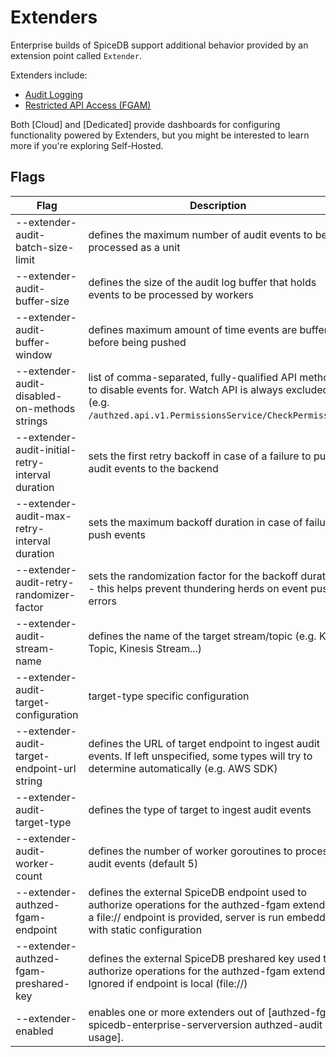 
# Extenders

Enterprise builds of SpiceDB support additional behavior provided by an extension point called `Extender`.

Extenders include:

- [Audit Logging](audit-logging)
- [Restricted API Access (FGAM)](restricted-api-access)

<Callout type="info">
  Both [Cloud] and [Dedicated] provide dashboards for configuring functionality powered by Extenders, but you might be interested to learn more if you're exploring Self-Hosted.

  [Cloud]: ../guides/picking-a-product#cloud
  [Dedicated]: ../guides/picking-a-product#dedicated
</Callout>

## Flags

| Flag                                             | Description                                                                                                                                                                           | Default   |
| ------------------------------------------------ | ------------------------------------------------------------------------------------------------------------------------------------------------------------------------------------- | --------- |
| --extender-audit-batch-size-limit                | defines the maximum number of audit events to be processed as a unit                                                                                                                  | `10000`   |
| --extender-audit-buffer-size                     | defines the size of the audit log buffer that holds events to be processed by workers                                                                                                 | `1000000` |
| --extender-audit-buffer-window                   | defines maximum amount of time events are buffered before being pushed                                                                                                                | `1s`      |
| --extender-audit-disabled-on-methods strings     | list of comma-separated, fully-qualified API methods to disable events for. Watch API is always excluded (e.g. `/authzed.api.v1.PermissionsService/CheckPermission`)                  |           |
| --extender-audit-initial-retry-interval duration | sets the first retry backoff in case of a failure to push audit events to the backend                                                                                                 | `1s`      |
| --extender-audit-max-retry-interval duration     | sets the maximum backoff duration in case of failure to push events                                                                                                                   | `30s`     |
| --extender-audit-retry-randomizer-factor         | sets the randomization factor for the backoff duration - this helps prevent thundering herds on event push errors                                                                     | `0.5`     |
| --extender-audit-stream-name                     | defines the name of the target stream/topic (e.g. Kafka Topic, Kinesis Stream...)                                                                                                     | `spicedb` |
| --extender-audit-target-configuration            | target-type specific configuration                                                                                                                                                    | `[]`      |
| --extender-audit-target-endpoint-url string      | defines the URL of target endpoint to ingest audit events. If left unspecified, some types will try to determine automatically (e.g. AWS SDK)                                         |           |
| --extender-audit-target-type                     | defines the type of target to ingest audit events                                                                                                                                     | `noop`    |
| --extender-audit-worker-count                    | defines the number of worker goroutines to process audit events (default 5)                                                                                                           |           |
| --extender-authzed-fgam-endpoint                 | defines the external SpiceDB endpoint used to authorize operations for the authzed-fgam extender. If a file:// endpoint is provided, server is run embedded with static configuration |           |
| --extender-authzed-fgam-preshared-key            | defines the external SpiceDB preshared key used to authorize operations for the authzed-fgam extender. Ignored if endpoint is local (file://)                                         |           |
| --extender-enabled                               | enables one or more extenders out of [authzed-fgam spicedb-enterprise-serverversion authzed-audit usage].                                                                             |           |
